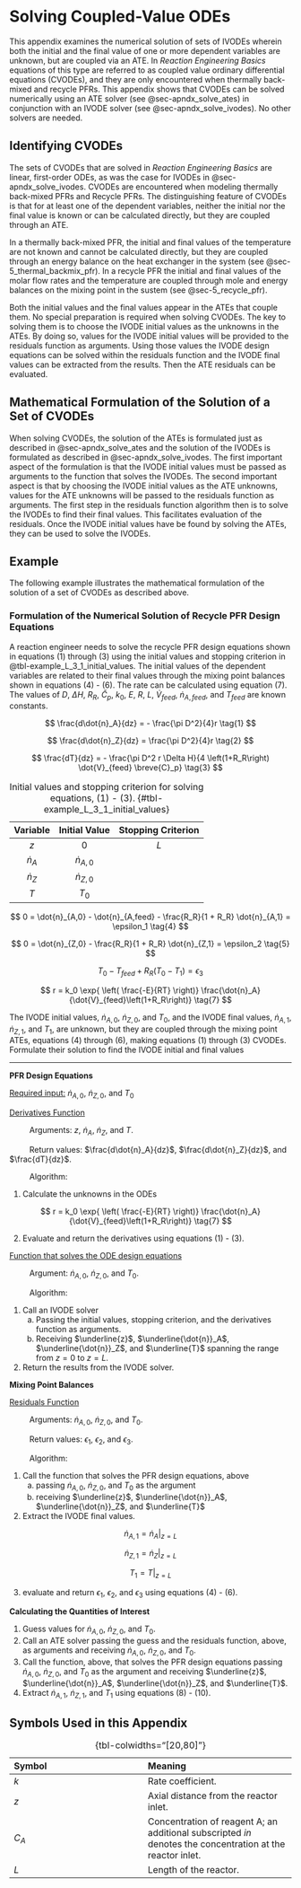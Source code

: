 # Solving Coupled-Value ODEs {#sec-apndx_solving_cvodes}

This appendix examines the numerical solution of sets of IVODEs wherein both the initial and the final value of one or more dependent variables are unknown, but are coupled via an ATE. In *Reaction Engineering Basics* equations of this type are referred to as coupled value ordinary differential equations (CVODEs), and they are only encountered when thermally back-mixed and recycle PFRs. This appendix shows that CVODEs can be solved numerically using an ATE solver (see @sec-apndx_solve_ates) in conjunction with an IVODE solver (see @sec-apndx_solve_ivodes). No other solvers are needed.

## Identifying CVODEs

The sets of CVODEs that are solved in *Reaction Engineering Basics* are linear, first-order ODEs, as was the case for IVODEs in @sec-apndx_solve_ivodes. CVODEs are encountered when modeling thermally back-mixed PFRs and Recycle PFRs. The distinguishing feature of CVODEs is that for at least one of the dependent variables, neither the initial nor the final value is known or can be calculated directly, but they are coupled through an ATE.

In a thermally back-mixed PFR, the initial and final values of the temperature are not known and cannot be calculated directly, but they are coupled through an energy balance on the heat exchanger in the system (see @sec-5_thermal_backmix_pfr). In a recycle PFR the initial and final values of the molar flow rates and the temperature are coupled through mole and energy balances on the mixing point in the sustem (see @sec-5_recycle_pfr).

Both the initial values and the final values appear in the ATEs that couple them. No special preparation is required when solving CVODEs. The key to solving them is to choose the IVODE initial values as the unknowns in the ATEs. By doing so, values for the IVODE initial values will be provided to the residuals function as arguments. Using those values the IVODE design equations can be solved within the residuals function and the IVODE final values can be extracted from the results. Then the ATE residuals can be evaluated.

## Mathematical Formulation of the Solution of a Set of CVODEs

When solving CVODEs, the solution of the ATEs is formulated just as described in @sec-apndx_solve_ates and the solution of the IVODEs is formulated as described in @sec-apndx_solve_ivodes. The first important aspect of the formulation is that the IVODE initial values must be passed as arguments to the function that solves the IVODEs. The second important aspect is that by choosing the IVODE initial values as the ATE unknowns, values for the ATE unknowns will be passed to the residuals function as arguments. The first step in the residuals function algorithm then is to solve the IVODEs to find their final values. This facilitates evaluation of the residuals. Once the IVODE initial values have be found by solving the ATEs, they can be used to solve the IVODEs.

## Example

The following example illustrates the mathematical formulation of the solution of a set of CVODEs as described above.

### Formulation of the Numerical Solution of Recycle PFR Design Equations

A reaction engineer needs to solve the recycle PFR design equations shown in equations (1) through (3) using the initial values and stopping criterion in @tbl-example_L_3_1_initial_values. The initial values of the dependent variables are related to their final values through the mixing point balances shown in equations (4) - (6). The rate can be calculated using equation (7). The values of $D$, $\Delta H$, $R_R$, $\breve{C}_p$, $k_0$, $E$, $R$, $L$, $\dot{V}_{feed}$, $\dot{n}_{A,feed}$, and $T_{feed}$ are known constants.

$$
\frac{d\dot{n}_A}{dz} = - \frac{\pi D^2}{4}r \tag{1}
$$

$$
\frac{d\dot{n}_Z}{dz} = \frac{\pi D^2}{4}r \tag{2}
$$

$$
\frac{dT}{dz} = - \frac{\pi D^2 r \Delta H}{4 \left(1+R_R\right) \dot{V}_{feed} \breve{C}_p} \tag{3}
$$

| Variable | Initial Value | Stopping Criterion |
|:------:|:-------:|:-------:|
| $z$ | $0$ | $L$ |
| $\dot{n}_A$ | $\dot{n}_{A,0}$ | |
| $\dot{n}_Z$ | $\dot{n}_{Z,0}$ | |
| $T$ | $T_0$ | |
  
: Initial values and stopping criterion for solving  equations, (1) - (3). {#tbl-example_L_3_1_initial_values}

$$
0 = \dot{n}_{A,0} - \dot{n}_{A,feed} - \frac{R_R}{1 + R_R} \dot{n}_{A,1} = \epsilon_1 \tag{4}
$$

$$
0 = \dot{n}_{Z,0} - \frac{R_R}{1 + R_R} \dot{n}_{Z,1} = \epsilon_2 \tag{5}
$$

$$
T_0 - T_{feed} + R_R \left( T_0 - T_1 \right) = \epsilon_3 \tag{6}
$$

$$
r = k_0 \exp{ \left( \frac{-E}{RT} \right)} \frac{\dot{n}_A}{\dot{V}_{feed}\left(1+R_R\right)} \tag{7}
$$

The IVODE initial values, $\dot{n}_{A,0}$, $\dot{n}_{Z,0}$, and $T_0$, and the IVODE final values, $\dot{n}_{A,1}$, $\dot{n}_{Z,1}$, and $T_1$, are unknown, but they are coupled through the mixing point ATEs, equations (4) through (6), making equations (1) through (3) CVODEs. Formulate their solution to find the IVODE initial and final values

---

**PFR Design Equations**

[Required input:]{.underline} $\dot{n}_{A,0}$, $\dot{n}_{Z,0}$, and $T_0$

[Derivatives Function]{.underline}

$\qquad$ Arguments: $z$, $\dot{n}_A$, $\dot{n}_Z$, and $T$.

$\qquad$ Return values: $\frac{d\dot{n}_A}{dz}$, $\frac{d\dot{n}_Z}{dz}$, and $\frac{dT}{dz}$.

$\qquad$ Algorithm:

1. Calculate the unknowns in the ODEs

$$
r = k_0 \exp{ \left( \frac{-E}{RT} \right)} \frac{\dot{n}_A}{\dot{V}_{feed}\left(1+R_R\right)} \tag{7}
$$

2. Evaluate and return the derivatives using equations (1) - (3).

[Function that solves the ODE design equations]{.underline}

$\qquad$ Argument: $\dot{n}_{A,0}$, $\dot{n}_{Z,0}$, and $T_0$.

$\qquad$ Algorithm:

1. Call an IVODE solver
    a. Passing the initial values, stopping criterion, and the derivatives function as arguments.
    b. Receiving $\underline{z}$, $\underline{\dot{n}}_A$, $\underline{\dot{n}}_Z$, and $\underline{T}$ spanning the range from $z=0$ to $z=L$.
2. Return the results from the IVODE solver.

**Mixing Point Balances**

[Residuals Function]{.underline}

$\qquad$ Arguments: $\dot{n}_{A,0}$, $\dot{n}_{Z,0}$, and $T_0$.

$\qquad$ Return values: $\epsilon_1$, $\epsilon_2$, and $\epsilon_3$.

$\qquad$ Algorithm:

1. Call the function that solves the PFR design equations, above
    a. passing $\dot{n}_{A,0}$, $\dot{n}_{Z,0}$, and $T_0$ as the argument
    b. receiving $\underline{z}$, $\underline{\dot{n}}_A$, $\underline{\dot{n}}_Z$, and $\underline{T}$
2. Extract the IVODE final values.

$$
\dot{n}_{A,1} = \dot{n}_A \big \vert_{z=L} \tag{8}
$$

$$
\dot{n}_{Z,1} = \dot{n}_Z \big \vert_{z=L} \tag{9}
$$

$$
T_1 = T \big \vert_{z=L} \tag{10}
$$

3. evaluate and return $\epsilon_1$, $\epsilon_2$, and $\epsilon_3$ using equations (4) - (6).

**Calculating the Quantities of Interest**

1. Guess values for $\dot{n}_{A,0}$, $\dot{n}_{Z,0}$, and $T_0$.
2. Call an ATE solver passing the guess and the residuals function, above, as arguments and receiving $\dot{n}_{A,0}$, $\dot{n}_{Z,0}$, and $T_0$.
3. Call the function, above, that solves the PFR design equations passing $\dot{n}_{A,0}$, $\dot{n}_{Z,0}$, and $T_0$ as the argument and receiving $\underline{z}$, $\underline{\dot{n}}_A$, $\underline{\dot{n}}_Z$, and $\underline{T}$.
4. Extract $\dot{n}_{A,1}$, $\dot{n}_{Z,1}$, and $T_1$ using equations (8) - (10).

## Symbols Used in this Appendix

| Symbol | Meaning |
|:-------|:--------|
| $k$ | Rate coefficient.|
| $z$ | Axial distance from the reactor inlet. |
| $C_A$ | Concentration of reagent A; an additional subscripted $in$ denotes the concentration at the reactor inlet. |
| $L$ | Length of the reactor. |

: {tbl-colwidths="[20,80]"}